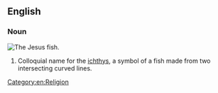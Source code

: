 ==English==
===Noun===
{{wikipedia}}
[[Image:Ichthus.svg|thumb|The Jesus fish.]]
{{en-noun|head=[[Jesus]] [[fish]]|Jesus fish|Jesus fishes}}
# Colloquial name for the [[ichthys]], a symbol of a fish made from two intersecting curved lines.

[[Category:en:Religion]]